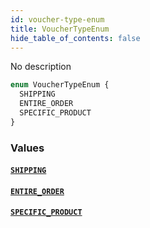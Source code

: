 ```yaml
---
id: voucher-type-enum
title: VoucherTypeEnum
hide_table_of_contents: false
---
```


No description

```graphql
enum VoucherTypeEnum {
  SHIPPING
  ENTIRE_ORDER
  SPECIFIC_PRODUCT
}
```

### Values

#### [`SHIPPING`](#)

#### [`ENTIRE_ORDER`](#)

#### [`SPECIFIC_PRODUCT`](#)
